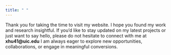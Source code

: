 ```yaml
---
title: " "
---
```


Thank you for taking the time to visit my website. I hope you found my work and research insightful. If you'd like to stay updated on my latest projects or just want to say hello, please do not hesitate to connect with me at **xhu41\@uic.edu** I am always eager to explore new opportunities, collaborations, or engage in meaningful conversions.
